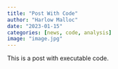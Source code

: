 ```yaml
---
title: "Post With Code"
author: "Harlow Malloc"
date: "2023-01-15"
categories: [news, code, analysis]
image: "image.jpg"
---
```


This is a post with executable code.
